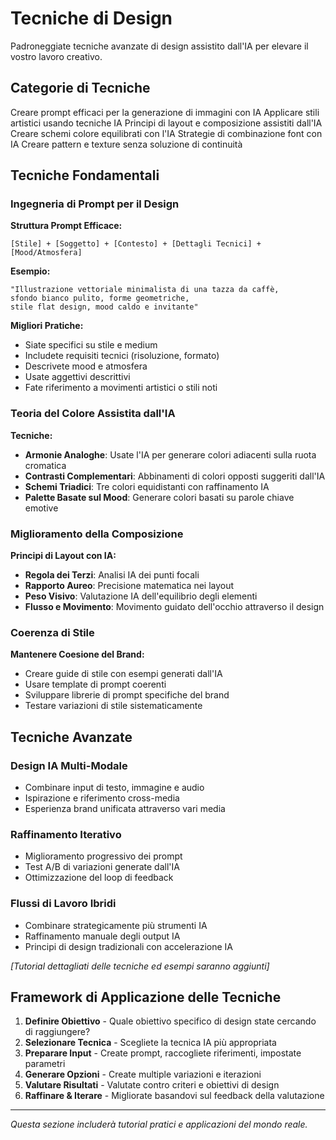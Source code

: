 # Tecniche di Design


<Callout type="info" emoji="🎯">
  Padroneggiate tecniche avanzate di design assistito dall'IA per elevare il vostro lavoro creativo.
</Callout>

## Categorie di Tecniche

<Cards>
  <Card title="Ingegneria Prompt" href="/techniques/prompt-engineering">
    Creare prompt efficaci per la generazione di immagini con IA
  </Card>
  <Card title="Trasferimento Stile" href="/techniques/style-transfer">
    Applicare stili artistici usando tecniche IA
  </Card>
  <Card title="IA Composizione" href="/techniques/composition">
    Principi di layout e composizione assistiti dall'IA
  </Card>
  <Card title="Armonie Colore" href="/techniques/color-harmonies">
    Creare schemi colore equilibrati con l'IA
  </Card>
  <Card title="Abbinamento Tipografico" href="/techniques/typography-pairing">
    Strategie di combinazione font con IA
  </Card>
  <Card title="Generazione Pattern" href="/techniques/pattern-generation">
    Creare pattern e texture senza soluzione di continuità
  </Card>
</Cards>

## Tecniche Fondamentali

### Ingegneria di Prompt per il Design

**Struttura Prompt Efficace:**
```
[Stile] + [Soggetto] + [Contesto] + [Dettagli Tecnici] + [Mood/Atmosfera]
```

**Esempio:**
```
"Illustrazione vettoriale minimalista di una tazza da caffè, 
sfondo bianco pulito, forme geometriche, 
stile flat design, mood caldo e invitante"
```

**Migliori Pratiche:**
- Siate specifici su stile e medium
- Includete requisiti tecnici (risoluzione, formato)
- Descrivete mood e atmosfera
- Usate aggettivi descrittivi
- Fate riferimento a movimenti artistici o stili noti

### Teoria del Colore Assistita dall'IA

**Tecniche:**
- **Armonie Analoghe**: Usate l'IA per generare colori adiacenti sulla ruota cromatica
- **Contrasti Complementari**: Abbinamenti di colori opposti suggeriti dall'IA
- **Schemi Triadici**: Tre colori equidistanti con raffinamento IA
- **Palette Basate sul Mood**: Generare colori basati su parole chiave emotive

### Miglioramento della Composizione

**Principi di Layout con IA:**
- **Regola dei Terzi**: Analisi IA dei punti focali
- **Rapporto Aureo**: Precisione matematica nei layout
- **Peso Visivo**: Valutazione IA dell'equilibrio degli elementi
- **Flusso e Movimento**: Movimento guidato dell'occhio attraverso il design

### Coerenza di Stile

**Mantenere Coesione del Brand:**
- Creare guide di stile con esempi generati dall'IA
- Usare template di prompt coerenti
- Sviluppare librerie di prompt specifiche del brand
- Testare variazioni di stile sistematicamente

## Tecniche Avanzate

### Design IA Multi-Modale
- Combinare input di testo, immagine e audio
- Ispirazione e riferimento cross-media
- Esperienza brand unificata attraverso vari media

### Raffinamento Iterativo
- Miglioramento progressivo dei prompt
- Test A/B di variazioni generate dall'IA
- Ottimizzazione del loop di feedback

### Flussi di Lavoro Ibridi
- Combinare strategicamente più strumenti IA
- Raffinamento manuale degli output IA
- Principi di design tradizionali con accelerazione IA

*[Tutorial dettagliati delle tecniche ed esempi saranno aggiunti]*

## Framework di Applicazione delle Tecniche

1. **Definire Obiettivo** - Quale obiettivo specifico di design state cercando di raggiungere?
2. **Selezionare Tecnica** - Scegliete la tecnica IA più appropriata
3. **Preparare Input** - Create prompt, raccogliete riferimenti, impostate parametri
4. **Generare Opzioni** - Create multiple variazioni e iterazioni
5. **Valutare Risultati** - Valutate contro criteri e obiettivi di design
6. **Raffinare & Iterare** - Migliorate basandovi sul feedback della valutazione

---

*Questa sezione includerà tutorial pratici e applicazioni del mondo reale.*
